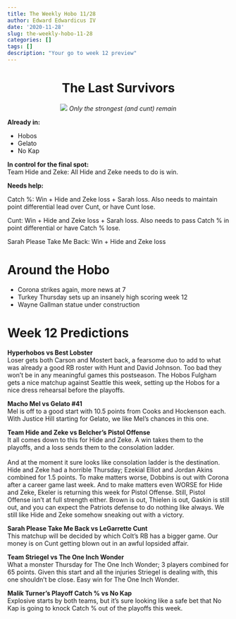 ```yaml
---
title: The Weekly Hobo 11/28
author: Edward Edwardicus IV
date: '2020-11-28'
slug: the-weekly-hobo-11-28
categories: []
tags: []
description: "Your go to week 12 preview"
---
```


<center>
# The Last Survivors
![](https://upload.wikimedia.org/wikipedia/commons/thumb/6/67/Hostess-Twinkies.jpg/1200px-Hostess-Twinkies.jpg)
*Only the strongest (and cunt) remain*
</center>

<strong>Already in:</strong><br>

* Hobos
* Gelato
* No Kap

<strong>In control for the final spot:</strong><br>
Team Hide and Zeke: All Hide and Zeke needs to do is win. 

<strong>Needs help:</strong><br>

Catch %: Win + Hide and Zeke loss + Sarah loss. Also needs to maintain point differential lead over Cunt, or have Cunt lose. <br>

Cunt: Win + Hide and Zeke loss + Sarah loss. Also needs to pass Catch % in point differential or have Catch % lose. <br>

Sarah Please Take Me Back: Win + Hide and Zeke loss

# Around the Hobo
* Corona strikes again, more news at 7 
* Turkey Thursday sets up an insanely high scoring week 12
* Wayne Gallman statue under construction

# Week 12 Predictions

<strong>Hyperhobos vs Best Lobster</strong><br>
Loser gets both Carson and Mostert back, a fearsome duo to add to what was already a good RB roster with Hunt and David Johnson. Too bad they won’t be in any meaningful games this postseason. The Hobos Fulgham gets a nice matchup against Seattle this week, setting up the Hobos for a nice dress rehearsal before the playoffs. 

<strong>Macho Mel vs Gelato #41</strong><br>
Mel is off to a good start with 10.5 points from Cooks and Hockenson each. With Justice Hill starting for Gelato, we like Mel’s chances in this one. 

<strong>Team Hide and Zeke vs Belcher’s Pistol Offense</strong><br>
It all comes down to this for Hide and Zeke. A win takes them to the playoffs, and a loss sends them to the consolation ladder. <br><br>
And at the moment it sure looks like consolation ladder is the destination. Hide and Zeke had a horrible Thursday; Ezekial Elliot and Jordan Akins combined for 1.5 points. To make matters worse, Dobbins is out with Corona after a career game last week. And to make matters even WORSE for Hide and Zeke, Ekeler is returning this week for Pistol Offense. Still, Pistol Offense isn’t at full strength either. Brown is out, Thielen is out, Gaskin is still out, and you can expect the Patriots defense to do nothing like always. We still like Hide and Zeke somehow sneaking out with a victory. 

<strong>Sarah Please Take Me Back vs LeGarrette Cunt</strong><br>
This matchup will be decided by which Colt’s RB has a bigger game. Our money is on Cunt getting blown out in an awful lopsided affair. 

<strong>Team Striegel vs The One Inch Wonder</strong><br>
What a monster Thursday for The One Inch Wonder; 3 players combined for 65 points. Given this start and all the injuries Striegel is dealing with, this one shouldn’t be close. Easy win for The One Inch Wonder. 

<strong>Malik Turner’s Playoff Catch % vs No Kap</strong><br>
Explosive starts by both teams, but it’s sure looking like a safe bet that No Kap is going to knock Catch % out of the playoffs this week. 

